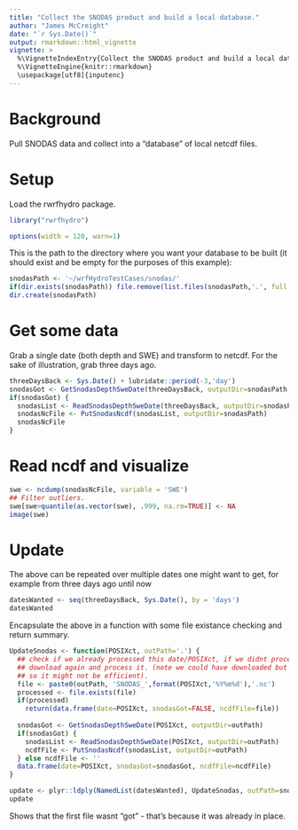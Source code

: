 ```yaml
---
title: "Collect the SNODAS product and build a local database."
author: "James McCreight"
date: "`r Sys.Date()`"
output: rmarkdown::html_vignette
vignette: >
  %\VignetteIndexEntry{Collect the SNODAS product and build a local database}
  %\VignetteEngine{knitr::rmarkdown}
  \usepackage[utf8]{inputenc}
---
```


# Background
Pull SNODAS data and collect into a "database" of local netcdf files. 

# Setup
Load the rwrfhydro package. 
```r
library("rwrfhydro")
```

```r
options(width = 120, warn=1)
```

This is the path to the directory where you want your database to be built (it should exist and be empty for the purposes of this example):
```r
snodasPath <- '~/wrfHydroTestCases/snodas/' 
if(dir.exists(snodasPath)) file.remove(list.files(snodasPath,'.', full.names=TRUE))
dir.create(snodasPath)
```


# Get some data
Grab a single date (both depth and SWE) and transform to netcdf. For the sake of illustration, grab three days ago.
```r
threeDaysBack <- Sys.Date() + lubridate::period(-3,'day')
snodasGot <- GetSnodasDepthSweDate(threeDaysBack, outputDir=snodasPath, overwrite=TRUE)
if(snodasGot) {
  snodasList <- ReadSnodasDepthSweDate(threeDaysBack, outputDir=snodasPath)
  snodasNcFile <- PutSnodasNcdf(snodasList, outputDir=snodasPath)
  snodasNcFile
}
```

# Read ncdf and visualize
```r
swe <- ncdump(snodasNcFile, variable = 'SWE')
## Filter outliers.
swe[swe>quantile(as.vector(swe), .999, na.rm=TRUE)] <- NA
image(swe)
```

# Update 
The above can be repeated over multiple dates one might want to get, for example from three days ago until now
```r
datesWanted <- seq(threeDaysBack, Sys.Date(), by = 'days')
datesWanted    
```

Encapsulate the above in a function with some file existance checking and return summary. 
```r
UpdateSnodas <- function(POSIXct, outPath='.') {
  ## check if we already processed this date/POSIXct, if we didnt process, we'll
  ## download again and process it. (note we could have downloaded but not processed 
  ## so it might not be efficient). 
  file <- paste0(outPath, 'SNODAS_',format(POSIXct,'%Y%m%d'),'.nc')
  processed <- file.exists(file)
  if(processed) 
    return(data.frame(date=POSIXct, snodasGot=FALSE, ncdfFile=file))
  
  snodasGot <- GetSnodasDepthSweDate(POSIXct, outputDir=outPath)
  if(snodasGot) {
    snodasList <- ReadSnodasDepthSweDate(POSIXct, outputDir=outPath)
    ncdfFile <- PutSnodasNcdf(snodasList, outputDir=outPath)
  } else ncdfFile <- ''
  data.frame(date=POSIXct, snodasGot=snodasGot, ncdfFile=ncdfFile)
}

update <- plyr::ldply(NamedList(datesWanted), UpdateSnodas, outPath=snodasPath)
update
```

Shows that the first file wasnt "got" - that's because it was already in place. 

